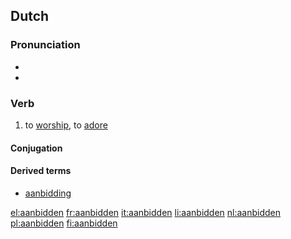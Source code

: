 ==Dutch==

===Pronunciation===
*{{audio|Nl-aanbidden.ogg|audio}}
*{{IPA|/aːmˈbɪdə(n)/|lang=nl}}

===Verb===
{{nl-verb|st-5}}

# to [[worship]], to [[adore]]

====Conjugation====
{{nl-conj-st|aanbid|aanbad|aanbeden|aux2=zijn|aanbidde|aanbade|aanbaadt}}

====Derived terms====
* [[aanbidding]]

[[el:aanbidden]]
[[fr:aanbidden]]
[[it:aanbidden]]
[[li:aanbidden]]
[[nl:aanbidden]]
[[pl:aanbidden]]
[[fi:aanbidden]]